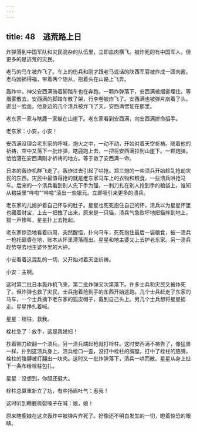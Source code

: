 ```yaml
---
---
---
```

title: 48　逃荒路上日
---




炸弹落到中国军队和灾民混杂的队伍里，立即血肉横飞。被炸死的有中国军人，但更多的是逃荒的灾民。

老马的马车被炸飞了。车上的伤兵和刚才跟老马说话的陕西军官被炸成一团肉酱。老马因祸得福，带着两个随从，抱着头在山路上飞奔。

轰炸中，神父安西满骑着脚踏车也在奔跑。一颗炸弹落下，安西满被烟雾埋住。等烟雾散去，安西满的脚踏车散了架，行李卷被炸飞了。安西满也被弹片崩着了头，迸出一脸血。他身边的几个溃兵被炸飞了天。安西满愣怔在那里。

老东家一家与瞎鹿一家躲在山崖下。老东家看到安西满，向安西满拼命招手。

老东家：小安，小安！

安西满没理会老东家的呼喊，炮火之中，一动不动，开始对着天空祈祷。随着他的祈祷，空中又落下一批炸弹，瞎鹿跑上去，一把将安西满拉到山崖下。一颗炮弹，恰恰落在安西满刚才祈祷的地方。等于救了安西满一命。

日本的轰炸机群飞走了。轰炸过去引起了哄抢。郑三炮的一些溃兵开始趁乱抢劫灾民的东西。灾民中最值得抢的就是老东家马车上的衣物和粮食。一些溃兵哄抢马车。后来的一个溃兵看到别人先下手为强，一刺刀扎在别人抢到手的粮袋上，谁知从粮袋里“哗啦”“哗啦”滚出一些银元。立即吸引来更多的溃兵。

老东家的儿媳护着自己怀孕的肚子。星星也死死抱住自己的怀，溃兵以为星星怀里也藏着财宝，上去一把拽了出来，原来是一只猫，溃兵气急败坏地把猫摔到地上，猫一声惨叫，星星扑上去抢起。

老东家惊恐地看着四周，突然醒悟，扑向马车，死死抱住最后一袋粮食，被一溃兵一枪托砸昏在地，账本从怀里滑落而出。星星和地主婆又上去护老东家。另一溃兵趁势夺去地主婆怀里的大钟。

小安看着这混乱的一切，又开始对着天空祈祷。

小安：主啊。

这时第二批日本轰炸机飞来，第二批炸弹又次第落下。许多士兵和灾民又被炸死了。但炸弹也救了灾民，士兵抱着抢到手的东西开始逃跑。几个士兵赶走了东家的马车，一个士兵摘下老东家的狐皮帽子，戴到自己头上。另几个士兵想将星星掳走。星星挣扎着喊。

星星：栓柱，救我。

栓柱急了：放手，这是我媳妇！

抄着铡刀砍翻一个溃兵。另一溃兵端起枪就打栓柱。这时安西满不祷告了，像猛兽一样，扑到这溃兵身上。溃兵枪口一歪，没打中栓柱的胸膛，打中了栓柱的胳膊。栓柱的胳膊被打翻出一块肉。这时又一批炸弹落下，溃兵一哄而散。星星从身上扯下一条布给栓柱包扎。

星星：没想到，你胆还挺大。

栓柱总算重新立了功，有些扬眉吐气：惹我！

这时听到瞎鹿嘶裂嗓子在喊：娘，娘！

原来瞎鹿娘在这次轰炸中被弹片炸死了。好像还不明白发生的一切，瞪着惊恐的眼睛。
